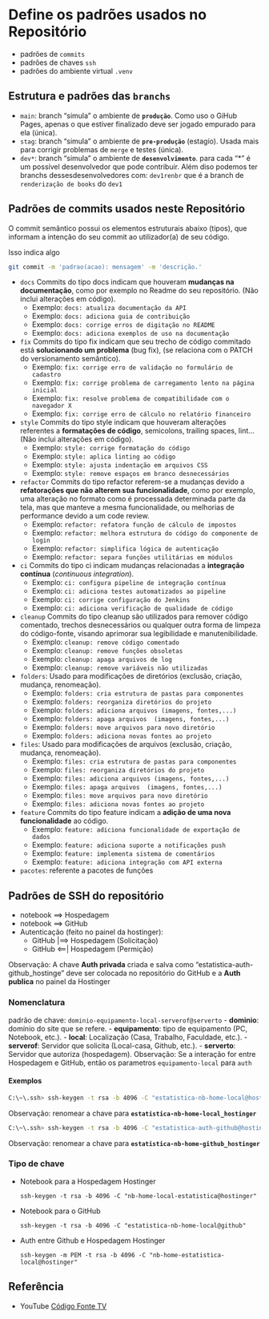 # Define os padrões usados no Repositório
- padrões de `commits`
- padrões de chaves `ssh`
- padrões do ambiente virtual `.venv`

## Estrutura e padrões das `branchs`

- `main`: branch "simula" o ambiente de **`produção`**. Como uso o GiHub Pages, apenas o que estiver finalizado deve ser jogado empurado para ela (única).
- `stag`: branch "simula" o ambiente de **`pre-produção`** (estagío). Usada mais para corrigir problemas de `merge` e testes (única).
- `dev*`: branch "simula" o ambiente de **`desenvolvimento`**. para cada "*" é um possível desenvolvedor que pode contribuir. Além diso podemos ter branchs dessesdesenvolvedores com: `dev1renbr` que é a branch de ``renderização de books`` do ``dev1``


## Padrões de commits usados neste Repositório

O commit semântico possui os elementos estruturais abaixo (tipos), que informam a intenção do seu commit ao utilizador(a) de seu código.

Isso indica algo
```bash
git commit -m 'padrao(acao): mensagem' -m 'descrição.'
```

- `docs` Commits do tipo docs indicam que houveram **mudanças na documentação**, como por exemplo no Readme do seu repositório. (Não inclui alterações em código).
  - Exemplo: `docs: atualiza documentação da API`
  - Exemplo: `docs: adiciona guia de contribuição`
  - Exemplo: `docs: corrige erros de digitação no README`
  - Exemplo: `docs: adiciona exemplos de uso na documentação`

- `fix` Commits do tipo fix indicam que seu trecho de código commitado está **solucionando um problema** (bug fix), (se relaciona com o PATCH do versionamento semântico).
  - Exemplo: `fix: corrige erro de validação no formulário de cadastro`
  - Exemplo: `fix: corrige problema de carregamento lento na página inicial`
  - Exemplo: `fix: resolve problema de compatibilidade com o navegador X`
  - Exemplo: `fix: corrige erro de cálculo no relatório financeiro`

- `style` Commits do tipo style indicam que houveram alterações referentes a **formatações de código**, semicolons, trailing spaces, lint... (Não inclui alterações em código).
  - Exemplo: `style: corrige formatação do código`
  - Exemplo: `style: aplica linting ao código`
  - Exemplo: `style: ajusta indentação em arquivos CSS`
  - Exemplo: `style: remove espaços em branco desnecessários`

- `refactor` Commits do tipo refactor referem-se a mudanças devido a **refatorações que não alterem sua funcionalidade**, como por exemplo, uma alteração no formato como é processada determinada parte da tela, mas que manteve a mesma funcionalidade, ou melhorias de performance devido a um code review.
  - Exemplo: `refactor: refatora função de cálculo de impostos`
  - Exemplo: `refactor: melhora estrutura do código do componente de login`
  - Exemplo: `refactor: simplifica lógica de autenticação`
  - Exemplo: `refactor: separa funções utilitárias em módulos`

- `ci` Commits do tipo ci indicam mudanças relacionadas a **integração contínua** (_continuous integration_).
  - Exemplo: `ci: configura pipeline de integração contínua`
  - Exemplo: `ci: adiciona testes automatizados ao pipeline`
  - Exemplo: `ci: corrige configuração do Jenkins`
  - Exemplo: `ci: adiciona verificação de qualidade de código`

- `cleanup` Commits do tipo cleanup são utilizados para remover código comentado, trechos desnecessários ou qualquer outra forma de limpeza do código-fonte, visando aprimorar sua legibilidade e manutenibilidade.
  - Exemplo: `cleanup: remove código comentado`
  - Exemplo: `cleanup: remove funções obsoletas`
  - Exemplo: `cleanup: apaga arquivos de log`
  - Exemplo: `cleanup: remove variáveis não utilizadas`

- `folders`: Usado para modificações de diretórios (exclusão, criação, mudança, renomeação).
  - Exemplo: `folders: cria estrutura de pastas para componentes`
  - Exemplo: `folders: reorganiza diretórios do projeto`
  - Exemplo: `folders: adiciona arquivos (imagens, fontes,...)`
  - Exemplo: `folders: apaga arquivos  (imagens, fontes,...)`
  - Exemplo: `folders: move arquivos para novo diretório`
  - Exemplo: `folders: adiciona novas fontes ao projeto`

- `files`: Usado para modificações de arquivos (exclusão, criação, mudança, renomeação).
  - Exemplo: `files: cria estrutura de pastas para componentes`
  - Exemplo: `files: reorganiza diretórios do projeto`
  - Exemplo: `files: adiciona arquivos (imagens, fontes,...)`
  - Exemplo: `files: apaga arquivos  (imagens, fontes,...)`
  - Exemplo: `files: move arquivos para novo diretório`
  - Exemplo: `files: adiciona novas fontes ao projeto`

- `feature` Commits do tipo feature indicam a **adição de uma nova funcionalidade** ao código.
  - Exemplo: `feature: adiciona funcionalidade de exportação de dados`
  - Exemplo: `feature: adiciona suporte a notificações push`
  - Exemplo: `feature: implementa sistema de comentários`
  - Exemplo: `feature: adiciona integração com API externa`

- `pacotes`: referente a pacotes de funções



## Padrões de SSH do repositório

- notebook ==> Hospedagem
- notebook ==> GitHub
- Autenticação (feito no painel da hostinger):
  - GitHub |==> Hospedagem (Solicitação)
  - GitHub <==| Hospedagem (Permição)
  
Observação: A chave **Auth privada** criada e salva como 
"estatistica-auth-github_hostinge" deve ser colocada no 
repositório do GitHub e a **Auth publica** no painel da Hostinger

### Nomenclatura

padrão de chave: `dominio-equipamento-local-serverof@serverto`
- **dominio**:  domínio do site que se refere.
- **equipamento**: tipo de equipamento (PC, Notebook, etc.).
- **local**: Localização (Casa, Trabalho, Faculdade, etc.).
- **serverof**: Servidor que solicita (Local-casa, Github, etc.).
- **serverto**: Servidor que autoriza (hospedagem).
Observação: Se a interação for entre Hospedagem e GitHub, então os parametros
`equipamento-local` para `auth`

#### Exemplos
```bash
C:\~\.ssh> ssh-keygen -t rsa -b 4096 -C "estatistica-nb-home-local@hostinger"
```
Observação: renomear a chave para **``estatistica-nb-home-local_hostinger``**
```bash
C:\~\.ssh> ssh-keygen -t rsa -b 4096 -C "estatistica-auth-github@hostinger"
```
Observação: renomear a chave para **``estatistica-nb-home-github_hostinger``**

### Tipo de chave
- Notebook para a Hospedagem Hostinger
  ```{}
  ssh-keygen -t rsa -b 4096 -C "nb-home-local-estatistica@hostinger"
  ```
- Notebook para o GitHub
  ```{}
  ssh-keygen -t rsa -b 4096 -C "estatistica-nb-home-local@github"
  ```
- Auth entre Github e Hospedagem Hostinger
  ```{}
  ssh-keygen -m PEM -t rsa -b 4096 -C "nb-home-estatistica-local@hostinger"
  ```

## Referência
- YouTube [Código Fonte TV](https://www.youtube.com/watch?v=lfoYZ1tz33k&list=PLcX1VCeOd7Sz976bwnWOV-1cE9I6TAmd_&index=1&t=228s&pp=gAQBiAQB)